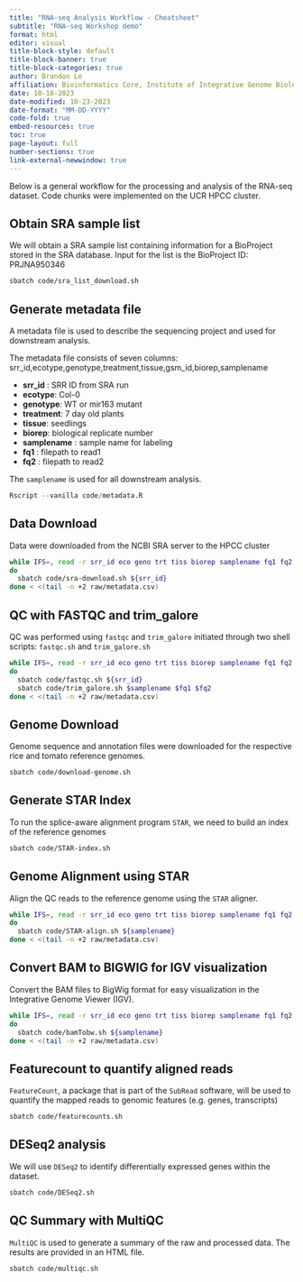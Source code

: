 ```yaml
---
title: "RNA-seq Analysis Workflow - Cheatsheet"
subtitle: "RNA-seq Workshop demo"
format: html
editor: visual
title-block-style: default
title-block-banner: true
title-block-categories: true
author: Brandon Le
affiliation: Bioinformatics Core, Institute of Integrative Genome Biology
date: 10-18-2023
date-modified: 10-23-2023
date-format: "MM-DD-YYYY"
code-fold: true
embed-resources: true
toc: true
page-layout: full
number-sections: true
link-external-newwindow: true
---
```


Below is a general workflow for the processing and analysis of the RNA-seq dataset. Code chunks were implemented on the UCR HPCC cluster.

## Obtain SRA sample list
We will obtain a SRA sample list containing information for a BioProject stored in the SRA database. Input for the list is the BioProject ID: PRJNA950346

```sh
sbatch code/sra_list_download.sh
```

## Generate metadata file
A metadata file is used to describe the sequencing project and used for downstream analysis. 

The metadata file consists of seven columns:
srr_id,ecotype,genotype,treatment,tissue,gsm_id,biorep,samplename
  
-   **srr_id** : SRR ID from SRA run
-   **ecotype**: Col-0
-   **genotype**: WT or mir163 mutant
-   **treatment**: 7 day old plants
-   **tissue**: seedlings
-   **biorep**: biological replicate number
-   **samplename** : sample name for labeling
-   **fq1** : filepath to read1
-   **fq2** : filepath to read2

The `samplename` is used for all downstream analysis.

```r
Rscript --vanilla code/metadata.R
```

## Data Download

Data were downloaded from the NCBI SRA server to the HPCC cluster

```sh
while IFS=, read -r srr_id eco geno trt tiss biorep samplename fq1 fq2
do
  sbatch code/sra-download.sh ${srr_id}
done < <(tail -n +2 raw/metadata.csv)
```

## QC with FASTQC and trim_galore

QC was performed using `fastqc` and `trim_galore` initiated through two shell scripts: `fastqc.sh` and `trim_galore.sh`

```sh
while IFS=, read -r srr_id eco geno trt tiss biorep samplename fq1 fq2
do
  sbatch code/fastqc.sh ${srr_id}
  sbatch code/trim_galore.sh $samplename $fq1 $fq2
done < <(tail -n +2 raw/metadata.csv)
```

## Genome Download

Genome sequence and annotation files were downloaded for the respective rice and tomato reference genomes.

```sh
sbatch code/download-genome.sh
```

## Generate STAR Index

To run the splice-aware alignment program `STAR`, we need to build an index of the reference genomes

```sh
sbatch code/STAR-index.sh
```

## Genome Alignment using STAR

Align the QC reads to the reference genome using the `STAR` aligner.

```sh
while IFS=, read -r srr_id eco geno trt tiss biorep samplename fq1 fq2
do
  sbatch code/STAR-align.sh ${samplename}
done < <(tail -n +2 raw/metadata.csv)
```

## Convert BAM to BIGWIG for IGV visualization

Convert the BAM files to BigWig format for easy visualization in the Integrative Genome Viewer (IGV).

```sh
while IFS=, read -r srr_id eco geno trt tiss biorep samplename fq1 fq2
do
  sbatch code/bamTobw.sh ${samplename}
done < <(tail -n +2 raw/metadata.csv)
```

## Featurecount to quantify aligned reads

`FeatureCount`, a package that is part of the `SubRead` software, will be used to quantify the mapped reads to genomic features (e.g. genes, transcripts)

```sh
sbatch code/featurecounts.sh
```
## DESeq2 analysis

We will use `DESeq2` to identify differentially expressed genes within the dataset. 

```sh
sbatch code/DESeq2.sh
```

## QC Summary with MultiQC

`MultiQC` is used to generate a summary of the raw and processed data. The results are provided in an HTML file.

```sh
sbatch code/multiqc.sh
```
